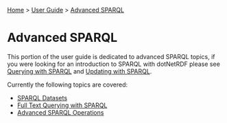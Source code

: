 [[Home]] > [[User Guide]] > [[User Guide/Advanced SPARQL|Advanced SPARQL]]

= Advanced SPARQL =

This portion of the user guide is dedicated to advanced SPARQL topics, if you were looking for an introduction to SPARQL with dotNetRDF please see [[User Guide/Querying with SPARQL|Querying with SPARQL]] and [[User Guide/Updating with SPARQL|Updating with SPARQL]].

Currently the following topics are covered:

* [[User Guide/SPARQL Datasets|SPARQL Datasets]]
* [[User Guide/Full Text Querying with SPARQL|Full Text Querying with SPARQL]]
* [[User Guide/Advanced SPARQL Operations|Advanced SPARQL Operations]]